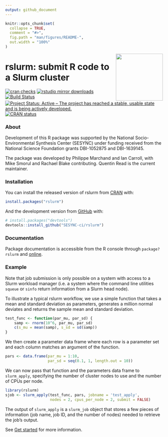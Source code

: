 ```yaml
---
output: github_document
---
```


<!-- README.md is generated from README.Rmd. Please edit that file -->

```r
knitr::opts_chunk$set(
  collapse = TRUE,
  comment = "#>",
  fig.path = "man/figures/README-",
  out.width = "100%"
)
```

<img src="logo_slurm.svg" align="right" width=150px>  

# rslurm: submit R code to a Slurm cluster

<!-- badges: start -->
[![cran checks](https://cranchecks.info/badges/worst/rslurm)](https://CRAN.R-project.org/web/checks/check_results_rslurm.html)
[![rstudio mirror downloads](https://cranlogs.r-pkg.org/badges/rslurm)](https://CRAN.R-project.org/package=rslurm)
[![Build Status](https://travis-ci.org/SESYNC-ci/rslurm.svg?branch=master)](https://travis-ci.org/SESYNC-ci/rslurm)
[![Project Status: Active – The project has reached a stable, usable state and is being actively developed.](https://www.repostatus.org/badges/latest/active.svg)](https://www.repostatus.org/#active)
[![CRAN status](https://www.r-pkg.org/badges/version/rslurm)](https://CRAN.R-project.org/package=rslurm)
<!-- badges: end -->

### About

Development of this R package was supported by the National Socio-Environmental Synthesis Center (SESYNC) under funding received from the National Science Foundation grants DBI-1052875 and DBI-1639145.

The package was developed by Philippe Marchand and Ian Carroll, with Mike Smorul and Rachael Blake contributing. Quentin Read is the current maintainer.


### Installation

You can install the released version of rslurm from [CRAN](https://CRAN.R-project.org) with:

``` r
install.packages("rslurm")
```

And the development version from [GitHub](https://github.com/SESYNC-ci/rslurm) with:

``` r
# install.packages("devtools")
devtools::install_github("SESYNC-ci/rslurm")
```

### Documentation

Package documentation is accessible from the R console through `package?rslurm`
and [online](https://cran.r-project.org/package=rslurm).

### Example

Note that job submission is only possible on a system with access to a Slurm workload manager
(i.e. a system where the command line utilities `squeue` or `sinfo` return
information from a Slurm head node).

To illustrate a typical rslurm workflow, we use a simple function that takes
a mean and standard deviation as parameters, generates a million normal deviates
and returns the sample mean and standard deviation.

```r
test_func <- function(par_mu, par_sd) {
    samp <- rnorm(10^6, par_mu, par_sd)
    c(s_mu = mean(samp), s_sd = sd(samp))
}
```

We then create a parameter data frame where each row is a parameter set and each
column matches an argument of the function.

```r
pars <- data.frame(par_mu = 1:10,
                   par_sd = seq(0.1, 1, length.out = 10))
```

We can now pass that function and the parameters data frame to `slurm_apply`,
specifying the number of cluster nodes to use and the number of CPUs per node.

```r
library(rslurm)
sjob <- slurm_apply(test_func, pars, jobname = 'test_apply',
                    nodes = 2, cpus_per_node = 2, submit = FALSE)
```

The output of `slurm_apply` is a `slurm_job` object that stores a few pieces of 
information (job name, job ID, and the number of nodes) needed to retrieve the
job's output.

See [Get started](http://cyberhelp.sesync.org/rslurm/) for more information.  
